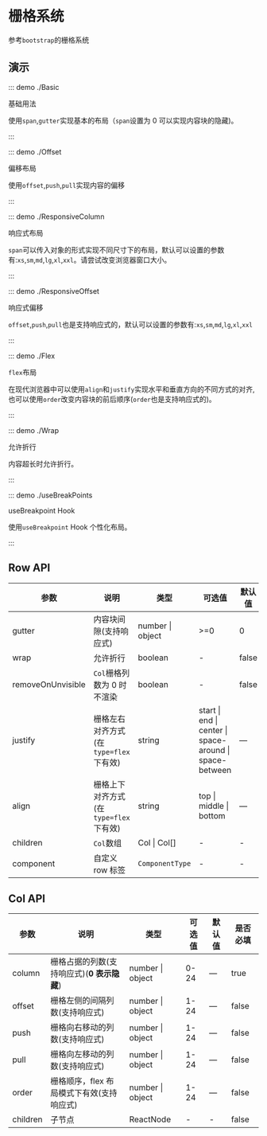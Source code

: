 # 栅格系统

参考`bootstrap`的栅格系统

## 演示

::: demo ./Basic

基础用法

使用`span`,`gutter`实现基本的布局（`span`设置为 0 可以实现内容块的隐藏)。

:::

::: demo ./Offset

偏移布局

使用`offset`,`push`,`pull`实现内容的偏移

:::

::: demo ./ResponsiveColumn

响应式布局

`span`可以传入对象的形式实现不同尺寸下的布局，默认可以设置的参数有:`xs`,`sm`,`md`,`lg`,`xl`,`xxl`。请尝试改变浏览器窗口大小。

:::

::: demo ./ResponsiveOffset

响应式偏移

`offset`,`push`,`pull`也是支持响应式的，默认可以设置的参数有:`xs`,`sm`,`md`,`lg`,`xl`,`xxl`

:::

::: demo ./Flex

`flex`布局

在现代浏览器中可以使用`align`和`justify`实现水平和垂直方向的不同方式的对齐, 也可以使用`order`改变内容块的前后顺序(`order`也是支持响应式的)。

:::

::: demo ./Wrap

允许折行

内容超长时允许折行。

:::

::: demo ./useBreakPoints

useBreakpoint Hook

使用`useBreakpoint` Hook 个性化布局。

:::

## Row API

| 参数 | 说明 | 类型 | 可选值 | 默认值 | 是否必填 |
| --- | --- | --- | --- | --- | --- |
| gutter | 内容块间隙(支持响应式) | number &#x007c; object | >=0 | 0 | false |
| wrap | 允许折行 | boolean | - | false | false |
| removeOnUnvisible | `Col`栅格列数为 0 时不渲染 | boolean | - | false | false |
| justify | 栅格左右对齐方式(在`type=flex`下有效) | string | start &#x007c; end &#x007c; center &#x007c; space-around &#x007c; space-between | — | false |
| align | 栅格上下对齐方式(在`type=flex`下有效) | string | top &#x007c; middle &#x007c; bottom | — | false |
| children | `Col`数组 | Col &#x007c; Col[] | - | - | true |
| component | 自定义 row 标签 | `ComponentType` | - | - | `div` |

## Col API

| 参数 | 说明 | 类型 | 可选值 | 默认值 | 是否必填 |
| --- | --- | --- | --- | --- | --- |
| column | 栅格占据的列数(支持响应式)(**0 表示隐藏**) | number &#x007c; object | 0-24 | — | true |
| offset | 栅格左侧的间隔列数(支持响应式) | number &#x007c; object | 1-24 | — | false |
| push | 栅格向右移动的列数(支持响应式) | number &#x007c; object | 1-24 | — | false |
| pull | 栅格向左移动的列数(支持响应式) | number &#x007c; object | 1-24 | — | false |
| order | 栅格顺序，flex 布局模式下有效(支持响应式) | number &#x007c; object | 1-24 | — | false |
| children | 子节点 | ReactNode | - | - | false |
